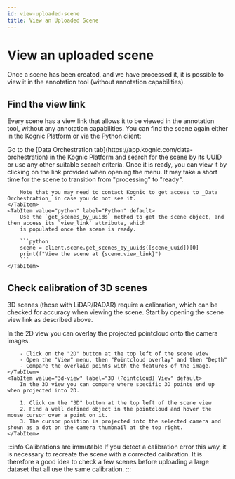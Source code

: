 ```yaml
---
id: view-uploaded-scene
title: View an Uploaded Scene
---
```



# View an uploaded scene

Once a scene has been created, and we have processed it, it is possible to view it in the annotation tool (without annotation capabilities).

## Find the view link

Every scene has a view link that allows it to be viewed in the annotation tool, without any annotation capabilities.
You can find the scene again either in the Kognic Platform or via the Python client:

<Tabs>
    <TabItem value="platform" label="Kognic Platform" default>
        Go to the [Data Orchestration tab](https://app.kognic.com/data-orchestration) in the Kognic Platform and search for
        the scene by its UUID or use any other suitable search criteria. Once it is ready, you can view it by clicking on
        the link provided when opening the menu. It may take a short time for the scene to transition from "processing" to "ready".

        Note that you may need to contact Kognic to get access to _Data Orchestration_ in case you do not see it.
    </TabItem>
    <TabItem value="python" label="Python" default>
        Use the `get_scenes_by_uuids` method to get the scene object, and then access its `view_link` attribute, which
        is populated once the scene is ready.

        ```python
        scene = client.scene.get_scenes_by_uuids([scene_uuid])[0]
        print(f"View the scene at {scene.view_link}")
        ```
    </TabItem>
</Tabs>

## Check calibration of 3D scenes

3D scenes (those with LiDAR/RADAR) require a calibration, which can be checked for accuracy when viewing the scene.
Start by opening the scene view link as described above.

 <Tabs>
     <TabItem value="python" label="2D (Camera) View" default>
         In the 2D view you can overlay the projected pointcloud onto the camera images.

        - Click on the "2D" button at the top left of the scene view
        - Open the "View" menu, then "Pointcloud overlay" and then "Depth"
        - Compare the overlaid points with the features of the image.
    </TabItem>
    <TabItem value="3d-view" label="3D (Pointcloud) View" default>
        In the 3D view you can compare where specific 3D points end up when projected into 2D.

        1. Click on the "3D" button at the top left of the scene view
        2. Find a well defined object in the pointcloud and hover the mouse cursor over a point on it.
        3. The cursor position is projected into the selected camera and shown as a dot on the camera thumbnail at the top right.
    </TabItem>
</Tabs>

:::info Calibrations are immutable
If you detect a calibration error this way, it is necessary to recreate the scene with a corrected calibration.
It is therefore a good idea to check a few scenes before uploading a large dataset that all use the same calibration.
:::
